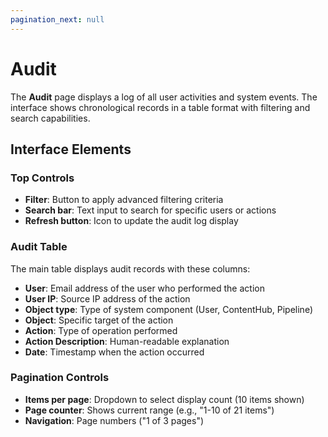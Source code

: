 ```yaml
---
pagination_next: null
---
```


# Audit

The **Audit** page displays a log of all user activities and system events. The interface shows chronological records in a table format with filtering and search capabilities.

## Interface Elements

### Top Controls

- **Filter**: Button to apply advanced filtering criteria
- **Search bar**: Text input to search for specific users or actions
- **Refresh button**: Icon to update the audit log display

### Audit Table

The main table displays audit records with these columns:

- **User**: Email address of the user who performed the action
- **User IP**: Source IP address of the action
- **Object type**: Type of system component (User, ContentHub, Pipeline)
- **Object**: Specific target of the action
- **Action**: Type of operation performed
- **Action Description**: Human-readable explanation
- **Date**: Timestamp when the action occurred

### Pagination Controls

- **Items per page**: Dropdown to select display count (10 items shown)
- **Page counter**: Shows current range (e.g., "1-10 of 21 items")
- **Navigation**: Page numbers ("1 of 3 pages")
